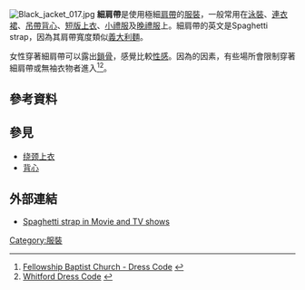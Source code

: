 [[File:Black_jacket_017.jpg|thumb]]
'''細肩帶'''是使用極細[[肩帶_(衣物)|肩帶]]的[[服裝|服裝]]，一般常用在[[泳裝|泳裝]]、[[連衣裙|連衣裙]]、[[吊帶背心|吊帶背心]]、[[短版上衣|短版上衣]]、[[小禮服|小禮服]]及[[晚禮服|晚禮服]]上。細肩帶的英文是Spaghetti strap，因為其肩帶寬度類似[[義大利麵|義大利麵]]。

女性穿著細肩帶可以露出[[鎖骨|鎖骨]]，感覺比較[[性感|性感]]。因為{{le|服裝禮儀|modesty}}的因素，有些場所會限制穿著細肩帶或無袖衣物者進入<ref>[http://www.fellowshipbaptistyouth.org/service/dress.htm Fellowship Baptist Church - Dress Code] {{webarchive|url=https://web.archive.org/web/20071210192918/http://www.fellowshipbaptistyouth.org/service/dress.htm |date=2007-12-10 }}</ref><ref>[http://www.beavton.k12.or.us/whitford/Dress%20Code.html Whitford Dress Code] {{webarchive|url=https://web.archive.org/web/20090206211959/http://www.beavton.k12.or.us/whitford/Dress%20Code.html |date=2009-02-06 }}</ref>。

== 參考資料==
{{reflist}}

== 參見 ==
* [[绕颈上衣|绕颈上衣]]
* [[背心|背心]]

==外部連結==
* [https://web.archive.org/web/20110717073934/http://www.topnewsheardnow.com/spaghetti-strap Spaghetti strap in Movie and TV shows]

[[Category:服裝|Category:服裝]]

{{Clothes-stub}}